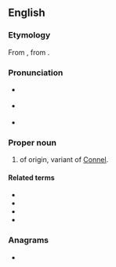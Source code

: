 ==English==
{{wp}}

===Etymology===
{{root|en|ine-pro|*h₂welh₁-|id=rule}}
From {{bor|en|ga|Ó Conaill|lit=descendant of {{m|ga|Conall}}}}, from {{der|en|cel-pro|*Kunowalos|lit=dog chief}}.

===Pronunciation===
* {{a|GA}} {{IPA|en|/ˈkɑnəl/}}
* {{a|RP}} {{IPA|en|/ˈkɒnəl/}}
* {{rhymes|en|ɒnəl}}

===Proper noun===
{{en-proper noun}}

# {{surname|en|from=Irish|nodot=1}} of {{der|en|ga|-}} origin, variant of [[Connel]].

====Related terms====
* {{l|en|Connel}}
* {{l|en|Connelly}}
* {{l|en|McConnell}}
* {{l|en|O'Connell}}

===Anagrams===
* {{anagrams|en|a=cellnno|noncell}}